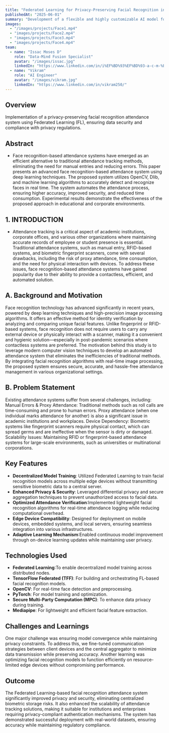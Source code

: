 ```yaml
---
title: "Federated Learning for Privacy-Preserving Facial Recognition in Attendance System"
publishedAt: "2025-06-01"
summary: "Development of a flexible and highly customizable AI model for Face Recognition to improve efficency of Accuracy."
images:
  - "/images/projects/Face1.mp4"
  - "images/projects/Face2.mp4"
  - "images/projects/Face3.mp4"
  - "images/projects/Face4.mp4"
team:
  - name: "Issac Moses D"
    role: "Data-Mind Fusion Specialist"
    avatar: "/images/issac.jpg"
    linkedIn: "https://www.linkedin.com/in/i%EF%BD%93%EF%BD%93-a-c-m-%E5%8F%A3%EF%BD%93%E3%83%A2%EF%BD%93-d-12837831b/"
  - name: "Vikram"
    role: "AI Engineer"
    avatar: "/images/vikram.jpg"
    linkedIn: "https://www.linkedin.com/in/vikram250/"
---
```


## Overview

Implementation of a privacy-preserving facial recognition attendance system using Federated Learning (FL), ensuring data security and compliance with privacy regulations.

## Abstract
- Face recognition-based attendance systems have emerged as an efficient alternative to traditional attendance tracking methods, eliminating the need for manual entries and reducing errors. This paper presents an advanced face recognition-based attendance system using deep learning techniques. The proposed system utilizes OpenCV, Dlib, and machine learning algorithms to accurately detect and recognize faces in real time. The system automates the attendance process, ensuring higher accuracy, improved security, and reduced time consumption. Experimental results demonstrate the effectiveness of the proposed approach in educational and corporate environments.

## 1. INTRODUCTION
- Attendance tracking is a critical aspect of academic institutions, corporate offices, and various other organizations where maintaining accurate records of employee or student presence is essential. Traditional attendance systems, such as manual entry, RFID-based systems, and biometric fingerprint scanners, come with several drawbacks, including the risk of proxy attendance, time consumption, and the need for physical interaction with devices. To address these issues, face recognition-based attendance systems have gained popularity due to their ability to provide a contactless, efficient, and automated solution.

## **A.	Background and Motivation** 
Face recognition technology has advanced significantly in recent years, powered by deep learning techniques and high-precision image processing algorithms. It offers an effective method for identity verification by analyzing and comparing unique facial features. Unlike fingerprint or RFID-based systems, face recognition does not require users to carry any external device or physically interact with a scanner, making it a convenient and hygienic solution—especially in post-pandemic scenarios where contactless systems are preferred.
The motivation behind this study is to leverage modern computer vision techniques to develop an automated attendance system that eliminates the inefficiencies of traditional methods. By integrating facial recognition algorithms with real-time image processing, the proposed system ensures secure, accurate, and hassle-free attendance management in various organizational settings.

## B.  Problem Statement
Existing attendance systems suffer from several challenges, including:
	Manual Errors & Proxy Attendance: Traditional methods such as roll calls are time-consuming and prone to human errors. Proxy attendance (when one individual marks attendance for another) is also a significant issue in academic institutions and workplaces.
	Device Dependency: Biometric systems like fingerprint scanners require physical contact, which can spread germs and are ineffective when the sensor is dirty or damaged.
Scalability Issues: Maintaining RFID or fingerprint-based attendance systems for large-scale environments, such as universities or multinational corporations. 


































## Key Features

- **Decentralized Model Training**: Utilized Federated Learning to train facial recognition models across multiple edge devices without transmitting sensitive biometric data to a central server.
- **Enhanced Privacy & Security**: Leveraged differential privacy and secure aggregation techniques to prevent unauthorized access to facial data.
- **Optimized Attendance Verification**:Implemented lightweight facial recognition algorithms for real-time attendance logging while reducing computational overhead.
- **Edge Device Compatibility**: Designed for deployment on mobile devices, embedded systems, and local servers, ensuring seamless integration into various infrastructures.
- **Adaptive Learning Mechanism**:Enabled continuous model improvement through on-device learning updates while maintaining user privacy.

## Technologies Used

- **Federated Learning**:To enable decentralized model training across distributed nodes.
- **TensorFlow Federated (TFF)**: For building and orchestrating FL-based facial recognition models.
- **OpenCV**: For real-time face detection and preprocessing.
- **PyTorch**: For model training and optimization.
- **Secure Multi-Party Computation (MPC)**: To enhance data privacy during training.
- **Mediapipe**: For lightweight and efficient facial feature extraction.

## Challenges and Learnings

One major challenge was ensuring model convergence while maintaining privacy constraints. To address this, we fine-tuned communication strategies between client devices and the central aggregator to minimize data transmission while preserving accuracy. Another learning was optimizing facial recognition models to function efficiently on resource-limited edge devices without compromising performance.
## Outcome

The Federated Learning-based facial recognition attendance system significantly improved privacy and security, eliminating centralized biometric storage risks. It also enhanced the scalability of attendance tracking solutions, making it suitable for institutions and enterprises requiring privacy-compliant authentication mechanisms. The system has demonstrated successful deployment with real-world datasets, ensuring accuracy while maintaining regulatory compliance.